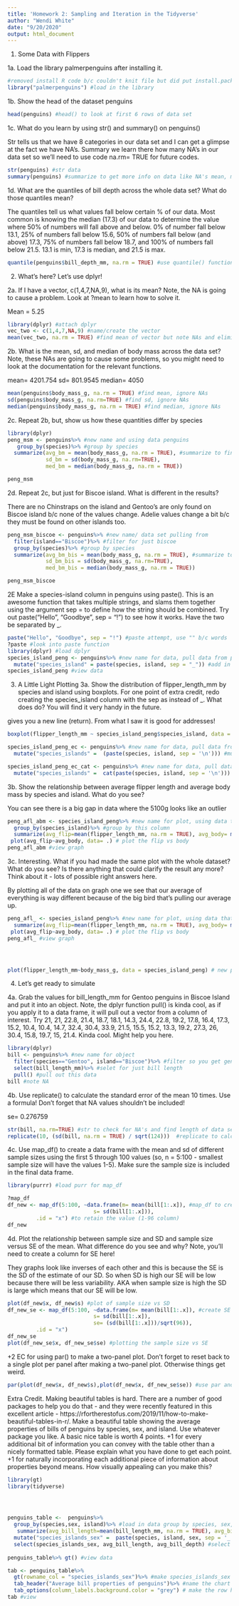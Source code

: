 ```yaml
---
title: 'Homework 2: Sampling and Iteration in the Tidyverse'
author: "Wendi White"
date: "9/20/2020"
output: html_document
---
```


1. Some Data with Flippers

1a. Load the library palmerpenguins after installing it.
```r
#removed install R code b/c couldn't knit file but did put install.packages("palmerpenguins")
library("palmerpenguins") #load in the library
```

1b. Show the head of the dataset penguins
```r
head(penguins) #head() to look at first 6 rows of data set
```

1c. What do you learn by using str() and summary() on penguins()

Str tells us that we have 8 categories in our data set and I can get a glimpse at the fact we have NA's. Summary we learn there how many NA's in our data set so we'll need to use code na.rm= TRUE for future codes.
```r
str(penguins) #str data
summary(penguins) #summarize to get more info on data like NA's mean, med, etc of each column
```


1d. What are the quantiles of bill depth across the whole data set? What do those quantiles mean?

The quantiles tell us what values fall below certain % of our data. Most common is knowing the median (17.3) of our data to determine the value where 50% of numbers will fall above and below. 0% of number fall below 13.1, 25% of numbers fall below 15.6, 50% of numbers fall below (and above) 17.3, 75% of numbers fall below 18.7, and 100% of numbers fall below 21.5. 13.1 is min, 17.3 is median, and 21.5 is max.
```r
quantile(penguins$bill_depth_mm, na.rm = TRUE) #use quantile() function to find the quantiles of bill depth. excludes NAs
```

2. What’s here? Let’s use dplyr!

2a. If I have a vector, c(1,4,7,NA,9), what is its mean? Note, the NA is going to cause a problem. Look at ?mean to learn how to solve it.

Mean = 5.25
```r
library(dplyr) #attach dplyr
vec_two <- c(1,4,7,NA,9) #name/create the vector
mean(vec_two, na.rm = TRUE) #find mean of vector but note NAs and eliminate them
```

2b. What is the mean, sd, and median of body mass across the data set? Note, these NAs are going to cause some problems, so you might need to look at the documentation for the relevant functions.

mean= 4201.754
sd= 801.9545
median= 4050 
```r
mean(penguins$body_mass_g, na.rm = TRUE) #find mean, ignore NAs
sd(penguins$body_mass_g, na.rm=TRUE) #find sd, ignore NAs
median(penguins$body_mass_g, na.rm = TRUE) #find median, ignore NAs
```

2c. Repeat 2b, but, show us how these quantities differ by species

```r
library(dplyr)
peng_msm <- penguins%>% #new name and using data penguins
   group_by(species)%>% #group by species
  summarize(avg_bm = mean(body_mass_g, na.rm = TRUE), #summarize to find sd, mean and median of body mass
            sd_bm = sd(body_mass_g, na.rm=TRUE),
            med_bm = median(body_mass_g, na.rm = TRUE))

peng_msm
```

2d. Repeat 2c, but just for Biscoe island. What is different in the results?

There are no Chinstraps on the island and Gentoo's are only found on Biscoe island b/c none of the values change. Adelie values change a bit b/c they must be found on other islands too.
```r
peng_msm_biscoe <- penguins%>% #new name/ data set pulling from
  filter(island=="Biscoe")%>% #filter for just biscoe
  group_by(species)%>% #group by species
  summarize(avg_bm_bis = mean(body_mass_g, na.rm = TRUE), #summarize to get avg, sd and median of body mass
            sd_bm_bis = sd(body_mass_g, na.rm=TRUE),
            med_bm_bis = median(body_mass_g, na.rm = TRUE))

peng_msm_biscoe 
```

2E Make a species-island column in penguins using paste(). This is an awesome function that takes multiple strings, and slams them together using the argument sep = to define how the string should be combined. Try out paste("Hello", "Goodbye", sep = "! ") to see how it works. Have the two be separated by _.
```r
paste("Hello", "Goodbye", sep = "!") #paste attempt, use "" b/c words 
?paste #look into paste function
library(dplyr) #load dplyr
species_island_peng <- penguins%>% #new name for data, pull data from penguins data set
  mutate("species_island" = paste(species, island, sep = "_")) #add in column using mutate. call it species_island. species island combines columns species and island 
species_island_peng #view data
```

3. A Little Light Plotting
3a. Show the distribution of flipper_length_mm by species and island using boxplots. For one point of extra credit, redo creating the species_island column with the sep as \n instead of _. What does \n do? You will find it very handy in the future.

\n gives you a new line (return). From what I saw it is good for addresses!

```r
boxplot(flipper_length_mm ~ species_island_peng$species_island, data = species_island_peng) #box plot of flipper length (y) by species_island (x) using function created above species_island

species_island_peng_ec <- penguins%>% #new name for data, pull data from penguins data set
  mutate("species_islands" =  (paste(species, island, sep = '\n'))) #mutate to add column and call it species_islands. Use \n to separate though when you add in function cat(paste( , sep='\n')) 

species_island_peng_ec_cat <- penguins%>% #new name for data, pull data from penguins data set
  mutate("species_islands" =  cat(paste(species, island, sep = '\n')))
```

3b. Show the relationship between average flipper length and average body mass by species and island. What do you see?

You can see there is a big gap in data where the 5100g looks like an outlier 
```r
peng_afl_abm <- species_island_peng%>% #new name for plot, using data that has new species_island column
  group_by(species_island)%>% #group by this column
  summarize(avg_flip=mean(flipper_length_mm, na.rm = TRUE), avg_body= mean(body_mass_g, na.rm = TRUE))%>% #looking at avg flipper length vs avg body mass
 plot(avg_flip~avg_body, data= .) # plot the flip vs body
peng_afl_abm #view graph
```

3c. Interesting. What if you had made the same plot with the whole dataset? What do you see? Is there anything that could clarify the result any more? Think about it - lots of possible right answers here.

By plotting all of the data on graph one we see that our average of everything is way different because of the big bird that's pulling our average up.
```r
peng_afl_ <- species_island_peng%>% #new name for plot, using data that has new species_island column
  summarize(avg_flip=mean(flipper_length_mm, na.rm = TRUE), avg_body= mean(body_mass_g, na.rm = TRUE))%>% #looking at avg flipper length vs avg body mass
 plot(avg_flip~avg_body, data= .) # plot the flip vs body
peng_afl_ #view graph




plot(flipper_length_mm~body_mass_g, data = species_island_peng) # new plot without averages and no species by island just to further look at the data
```

4. Let’s get ready to simulate

4a. Grab the values for bill_length_mm for Gentoo penguins in Biscoe Island and put it into an object. Note, the dplyr function pull() is kinda cool, as if you apply it to a data frame, it will pull out a vector from a column of interest. Try 21, 21, 22.8, 21.4, 18.7, 18.1, 14.3, 24.4, 22.8, 19.2, 17.8, 16.4, 17.3, 15.2, 10.4, 10.4, 14.7, 32.4, 30.4, 33.9, 21.5, 15.5, 15.2, 13.3, 19.2, 27.3, 26, 30.4, 15.8, 19.7, 15, 21.4. Kinda cool. Might help you here.
```r
library(dplyr)
bill <- penguins%>% #new name for object
  filter(species=="Gentoo", island=="Biscoe")%>% #filter so you get gentoos on biscoe island
  select(bill_length_mm)%>% #selet for just bill length
  pull() #pull out this data
bill #note NA
```

4b. Use replicate() to calculate the standard error of the mean 10 times. Use a formula! Don’t forget that NA values shouldn’t be included!

se= 0.276759

```r
str(bill, na.rm=TRUE) #str to check for NA's and find length of data set(124)
replicate(10, (sd(bill, na.rm = TRUE) / sqrt(124)))  #replicate to calc se 10 times ( n=10). Used equation sd / sqrt (length of data set)
```

4c. Use map_df() to create a data frame with the mean and sd of different sample sizes using the first 5 through 100 values (so, n = 5:100 - smallest sample size will have the values 1-5). Make sure the sample size is included in the final data frame.
```r
library(purrr) #load purr for map_df

?map_df
df_new <- map_df(5:100, ~data.frame(m= mean(bill[1:.x]), #map_df to create data frame. for values 5-100. We are asking it to return two things the mean (m) and sd (s). using indicies from our vector 1- the chosen number (.x)
                           s= sd(bill[1:.x])),
         .id = "x") #to retain the value (1-96 column)
df_new
```

4d. Plot the relationship between sample size and SD and sample size versus SE of the mean. What difference do you see and why? Note, you’ll need to create a column for SE here!

They graphs look like inverses of each other and this is because the SE is the SD of the estimate of our SD. So when SD is high our SE will be low because there will be less variability. AKA when sample size is high the SD is large which means that our SE will be low.

```r
plot(df_new$x, df_new$s) #plot of sample size vs SD
df_new_se <- map_df(5:100, ~data.frame(m= mean(bill[1:.x]), #create SE by copying data from above and adding se in with same explanation other than I added in the equation of SE
                           s= sd(bill[1:.x]),
                           se= (sd(bill[1:.x]))/sqrt(96)),
         .id = "x")
df_new_se 
plot(df_new_se$x, df_new_se$se) #plotting the sample size vs SE
```

+2 EC for using par() to make a two-panel plot. Don’t forget to reset back to a single plot per panel after making a two-panel plot. Otherwise things get weird.
```r
par(plot(df_new$x, df_new$s),plot(df_new$x, df_new_se$se)) #use par and write out the two plots from above
```

Extra Credit.
Making beautiful tables is hard. There are a number of good packages to help you do that - and they were recently featured in this excellent article - https://rfortherestofus.com/2019/11/how-to-make-beautiful-tables-in-r/. Make a beautiful table showing the average properties of bills of penguins by species, sex, and island. Use whatever package you like. A basic nice table is worth 4 points. +1 for every additional bit of information you can convey with the table other than a nicely formatted table. Please explain what you have done to get each point. +1 for naturally incorporating each additional piece of information about properties beyond means. How visually appealing can you make this?
```r
library(gt)
library(tidyverse)




penguins_table <-  penguins%>%
  group_by(species,sex, island)%>% #load in data group by species, sex, island
   summarize(avg_bill_length=mean(bill_length_mm, na.rm = TRUE), avg_bill_depth= mean(bill_depth_mm, na.rm = TRUE))%>% #summarize to get avg
  mutate("species_islands_sex" =  paste(species, island, sex, sep = '_'))%>% #mashe the column together to be species island and sex
  select(species_islands_sex, avg_bill_length, avg_bill_depth) #select for the new three columns
  
penguins_table%>% gt() #view data

tab <- penguins_table%>% 
  gt(rowname_col = "species_islands_sex")%>% #make species_islands_sex the col name
  tab_header("Average bill properties of penguins")%>% #name the chart
  tab_options(column_labels.background.color = "grey") # make the row header grey
tab #view


```

